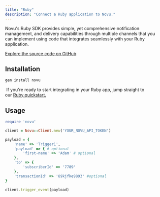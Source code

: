 ```yaml
---
title: "Ruby"
description: "Connect a Ruby application to Novu."
---
```


Novu's Ruby SDK provides simple, yet comprehensive notification management, and delivery capabilities through multiple channels that you can implement using code that integrates seamlessly with your Ruby application.

[Explore the source code on GitHub](https://github.com/novuhq/novu-ruby)

## Installation

```js
gem install novu
```

<Tip> If you're ready to start integrating in your Ruby app, jump straight to our [Ruby quickstart.](/quickstarts/ruby)</Tip>

## Usage 

```ruby
require 'novu'

client = Novu::Client.new('YOUR_NOVU_API_TOKEN')

payload = {
    'name' => 'Trigger1',
    'payload' => { # optional
        'first-name' => 'Adam' # optional
    },
    'to' => {
        'subscriberId' => '7789'
    },
    'transactionId' => '89kjfke9893' #optional
}

client.trigger_event(payload)
```